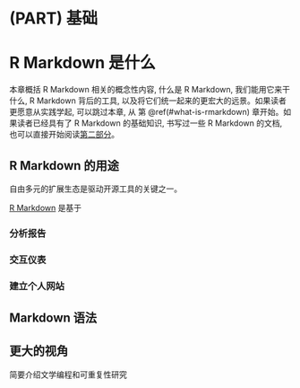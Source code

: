 # (PART) 基础 {.unnumbered}

# R Markdown 是什么 {#what-is-rmarkdown}


本章概括 R Markdown 相关的概念性内容, 什么是 R Markdown, 我们能用它来干什么, R Markdown 背后的工具, 以及将它们统一起来的更宏大的远景。如果读者更愿意从实践学起, 可以跳过本章, 从 第 \@ref(\#what-is-rmarkdown) 章开始。如果读者已经具有了 R Markdown 的基础知识, 书写过一些 R Markdown 的文档, 也可以直接开始阅读[第二部分](\@ref(document))。




## R Markdown 的用途 {#rmarkdown-gallery}

自由多元的扩展生态是驱动开源工具的关键之一。

[R Markdown]() 是基于

### 分析报告

### 交互仪表

### 建立个人网站

## Markdown 语法

## 更大的视角

简要介绍文学编程和可重复性研究
